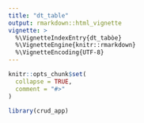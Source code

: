 ```yaml
---
title: "dt_table"
output: rmarkdown::html_vignette
vignette: >
  %\VignetteIndexEntry{dt_tabòe}
  %\VignetteEngine{knitr::rmarkdown}
  %\VignetteEncoding{UTF-8}
---
```


```r
knitr::opts_chunk$set(
  collapse = TRUE,
  comment = "#>"
)
```

```r
library(crud_app)
```
